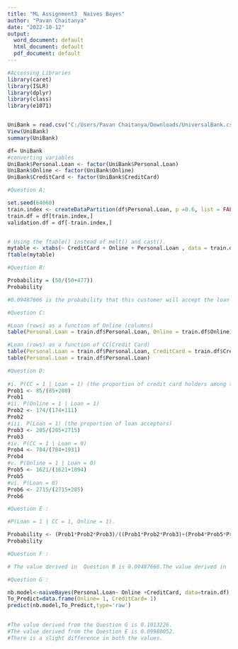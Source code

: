 ```yaml
---
title: "ML Assignment3  Naives Bayes"
author: "Pavan Chaitanya"
date: "2022-10-12"
output:
  word_document: default
  html_document: default
  pdf_document: default
---
```


```r
#Accessing Libraries
library(caret)
library(ISLR)
library(dplyr)
library(class)
library(e1071)


UniBank = read.csv("C:/Users/Pavan Chaitanya/Downloads/UniversalBank.csv")
View(UniBank)
summary(UniBank)

df= UniBank
#converting variables
UniBank$Personal.Loan <- factor(UniBank$Personal.Loan)
UniBank$Online <- factor(UniBank$Online)
UniBank$CreditCard <- factor(UniBank$CreditCard)

#Question A:

set.seed(64060)
train.index <- createDataPartition(df$Personal.Loan, p =0.6, list = FALSE)
train.df = df[train.index,]
validation.df = df[-train.index,]


# Using the ftable() instead of melt() and cast().
mytable <- xtabs(~ CreditCard + Online + Personal.Loan , data = train.df)
ftable(mytable)
```

```r
#Question B:

Probability = (50/(50+477))
Probability

#0.09487666 is the probability that this customer will accept the loan offer

```


```r
#Question C:

#Loan (rows) as a function of Online (columns)
table(Personal.Loan = train.df$Personal.Loan, Online = train.df$Online)

#Loan (rows) as a function of CC(Credit Card)
table(Personal.Loan = train.df$Personal.Loan, CreditCard = train.df$CreditCard)
table(Personal.Loan = train.df$Personal.Loan)
```

```r
#Question D:
 
#i. P(CC = 1 | Loan = 1) (the proportion of credit card holders among the loan acceptors) 
Prob1 <- 85/(85+200)
Prob1
#ii. P(Online = 1 | Loan = 1)  
Prob2 <- 174/(174+111)
Prob2
#iii. P(Loan = 1) (the proportion of loan acceptors)  
Prob3 <- 285/(285+2715)
Prob3
#iv. P(CC = 1 | Loan = 0)  
Prob4 <- 784/(784+1931)
Prob4
#v. P(Online = 1 | Loan = 0) 
Prob5 <- 1621/(1621+1094)
Prob5
#vi. P(Loan = 0) 
Prob6 <- 2715/(2715+285)
Prob6
```

```r
#Question E :

#P(Loan = 1 | CC = 1, Online = 1).

Probability <- (Prob1*Prob2*Prob3)/((Prob1*Prob2*Prob3)+(Prob4*Prob5*Prob6))
Probability
```

```r
#Question F :

# The value derived in  Question B is 0.09487666.The value derived in  Question E is 0.09980052.The only difference between the exact method and the naive-bayes method is the exact method would need the the exact same independent variable classifications to predict,whereas the naive bayes method does not.We can say that the value derived from the Question B is more accurate as we have taken the exact values from the pivot table.
```

```r
#Question G :

nb.model<-naiveBayes(Personal.Loan~ Online +CreditCard, data=train.df) 
To_Predict=data.frame(Online= 1, CreditCard= 1) 
predict(nb.model,To_Predict,type='raw')
    
```
```r
#The value derived from the Question G is 0.1013226.
#The value derived from the Question E is 0.09980052. 
#There is a slight difference in both the values.
```